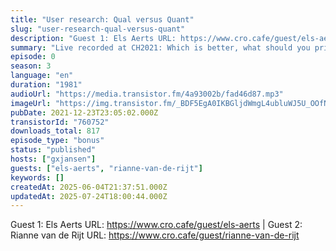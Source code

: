 ```yaml
---
title: "User research: Qual versus Quant"
slug: "user-research-qual-versus-quant"
description: "Guest 1: Els Aerts URL: https://www.cro.cafe/guest/els-aerts | Guest 2: Rianne van de Rijt URL: https://www.cro.cafe/guest/rianne-van-de-rijt"
summary: "Live recorded at CH2021: Which is better, what should you prioritize and what are some common mistakes?"
episode: 0
season: 3
language: "en"
duration: "1981"
audioUrl: "https://media.transistor.fm/4a93002b/fad46d87.mp3"
imageUrl: "https://img.transistor.fm/_BDF5EgA0IKBGljdWmgL4ubluWJ5U_OOfNYQmF8z2Sw/rs:fill:0:0:1/w:3000/h:3000/q:60/aHR0cHM6Ly9pbWct/dXBsb2FkLXByb2R1/Y3Rpb24udHJhbnNp/c3Rvci5mbS9mMDFl/MDE5MWEzZTgwMzUw/MzgzYjQ2ZTA4MTY5/YjhlOS5qcGc.webp"
pubDate: 2021-12-23T23:05:02.000Z
transistorId: "760752"
downloads_total: 817
episode_type: "bonus"
status: "published"
hosts: ["gxjansen"]
guests: ["els-aerts", "rianne-van-de-rijt"]
keywords: []
createdAt: 2025-06-04T21:37:51.000Z
updatedAt: 2025-07-24T18:00:44.000Z
---
```


Guest 1: Els Aerts URL: https://www.cro.cafe/guest/els-aerts | Guest 2: Rianne van de Rijt URL: https://www.cro.cafe/guest/rianne-van-de-rijt
